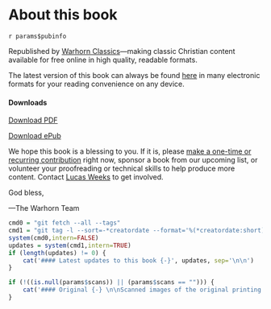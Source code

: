 # About this book {-}
<!--- Warhorn Classics Logo ------
```r
knitr::include_graphics(normalizePath("../images/whitelogo-blackletter.png"))
```
-->

`r params$pubinfo`

Republished by [Warhorn Classics](https://classics.warhornmedia.com/)—making classic Christian content available for free online in high quality, readable formats. 

The latest version of this book can always be found [here](`r rmarkdown::metadata$url`) in many electronic formats for your reading convenience on any device.

#### Downloads {-}
<i class="fa fa-file-pdf-o" aria-hidden="true"></i> [Download PDF](`r rmarkdown::metadata$url`/`r bookdown:::book_filename()`.pdf)

<i class="fa fa-book" aria-hidden="true"></i> [Download ePub](`r rmarkdown::metadata$url`/`r bookdown:::book_filename()`.epub)

We hope this book is a blessing to you. If it is, please [make a one-time or recurring contribution](https://warhornmedia.com/give) right now, sponsor a book from our upcoming list, or volunteer your proofreading or technical skills to help produce more content. Contact [Lucas Weeks](mailto:lucas@beggarsborn.com) to get involved.

God bless,

—The Warhorn Team


``` r
cmd0 = "git fetch --all --tags"
cmd1 = "git tag -l --sort=-*creatordate --format='%(*creatordate:short) | %(tag) | %(contents)'"
system(cmd0,intern=FALSE)
updates = system(cmd1,intern=TRUE)
if (length(updates) != 0) {
    cat('#### Latest updates to this book {-}', updates, sep='\n\n')
}
```

``` r
if (!((is.null(params$scans)) || (params$scans == ""))) {
	cat('#### Original {-} \n\nScanned images of the original printing of this book are available [here](', params$scans, ').\n')
}
```

<!--- Include the cover (if it exists), but only in the HTML version of the book
``` r
coverStr <- rmarkdown::metadata$'cover-image'
if (!((is.null(coverStr)) || (coverStr == ""))) {
	coverStr = paste("../../", coverStr,sep="")
	if (file.exists(coverStr)) {
		cat("# Cover {-} \n")
		knitr::include_graphics(normalizePath(coverStr))
	}
}
```
-->

\clearpage
\setcounter{page}{1}\pagenumbering{arabic}
